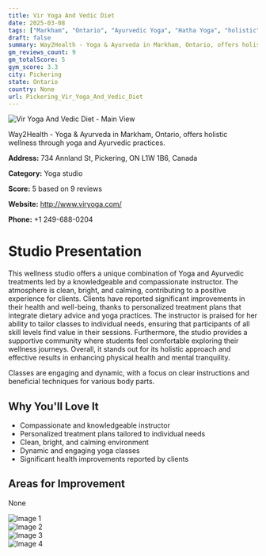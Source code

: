```yaml
---
title: Vir Yoga And Vedic Diet
date: 2025-03-08
tags: ["Markham", "Ontario", "Ayurvedic Yoga", "Hatha Yoga", "holistic", "wellness", "Pickering"]  
draft: false
summary: Way2Health - Yoga & Ayurveda in Markham, Ontario, offers holistic wellness through yoga and Ayurvedic practices.
gm_reviews_count: 9
gm_totalScore: 5
gym_score: 3.3
city: Pickering
state: Ontario
country: None
url: Pickering_Vir_Yoga_And_Vedic_Diet
---
```


<div className="aspect-[16/9] relative my-8">
  <img 
    src="https://lh5.googleusercontent.com/p/AF1QipMTpC6WNVqc5BxDWg7MwE9nkD5ULIC4LeVl4jwy=w1920-h1080-k-no"
    alt="Vir Yoga And Vedic Diet - Main View"
    className="object-cover absolute inset-0 w-full h-full rounded-lg"
  />
</div>

Way2Health - Yoga & Ayurveda in Markham, Ontario, offers holistic wellness through yoga and Ayurvedic practices.

**Address:** 734 Annland St, Pickering, ON L1W 1B6, Canada

**Category:** Yoga studio

**Score:** 5 based on 9 reviews

**Website:** http://www.viryoga.com/

**Phone:** +1 249-688-0204

# Studio Presentation

This wellness studio offers a unique combination of Yoga and Ayurvedic treatments led by a knowledgeable and compassionate instructor. The atmosphere is clean, bright, and calming, contributing to a positive experience for clients. Clients have reported significant improvements in their health and well-being, thanks to personalized treatment plans that integrate dietary advice and yoga practices. The instructor is praised for her ability to tailor classes to individual needs, ensuring that participants of all skill levels find value in their sessions. Furthermore, the studio provides a supportive community where students feel comfortable exploring their wellness journeys. Overall, it stands out for its holistic approach and effective results in enhancing physical health and mental tranquility.

Classes are engaging and dynamic, with a focus on clear instructions and beneficial techniques for various body parts.

## Why You'll Love It

- Compassionate and knowledgeable instructor
- Personalized treatment plans tailored to individual needs
- Clean, bright, and calming environment
- Dynamic and engaging yoga classes
- Significant health improvements reported by clients

## Areas for Improvement

None

<div className="grid grid-cols-1 xl:grid-cols-2 gap-4 my-8">
<div className="aspect-[4/3] relative"><img src="https://lh5.googleusercontent.com/p/AF1QipOmQnYqIADLugU2tUG-9Ii9WX-VDh59jGCqUUIg=w1920-h1080-k-no" alt="Image 1" className="object-cover absolute inset-0 w-full h-full rounded-lg" /></div>
<div className="aspect-[4/3] relative"><img src="https://lh5.googleusercontent.com/p/AF1QipMz37hcm35ET1glempPeDOg5aiyr1GEGw8zQ37O=w1920-h1080-k-no" alt="Image 2" className="object-cover absolute inset-0 w-full h-full rounded-lg" /></div>
<div className="aspect-[4/3] relative"><img src="https://lh5.googleusercontent.com/p/AF1QipOVH6A9ioJi1DlK7L8GAaDT06BVUi5eM6mKEHov=w1920-h1080-k-no" alt="Image 3" className="object-cover absolute inset-0 w-full h-full rounded-lg" /></div>
<div className="aspect-[4/3] relative"><img src="https://lh5.googleusercontent.com/p/AF1QipMldg-GqVhOZrxQVd_qJjrieJ1dAC3E8IET3evL=w1920-h1080-k-no" alt="Image 4" className="object-cover absolute inset-0 w-full h-full rounded-lg" /></div>
</div>